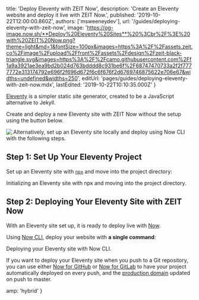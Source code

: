 
  title: 'Deploy Eleventy with ZEIT Now',
  description: 'Create an Eleventy website and deploy it live with ZEIT Now.',
  published: '2019-10-22T12:00:00.860Z',
  authors: ['msweeneydev'],
  url: '/guides/deploying-eleventy-with-zeit-now',
  image:
    'https://og-image.now.sh/**Deploy%20Eleventy%20Sites**%20%3Cbr%2F%3E%20with%20ZEIT%20Now.png?theme=light&md=1&fontSize=100px&images=https%3A%2F%2Fassets.zeit.co%2Fimage%2Fupload%2Ffront%2Fassets%2Fdesign%2Fzeit-black-triangle.svg&images=https%3A%2F%2Fcamo.githubusercontent.com%2Ff1a9a3921ae3ea9bd2b024d763bdddd8c931be6f%2F68747470733a2f2f7777772e313174792e696f2f696d672f6c6f676f2d6769746875622e706e67&widths=undefined&widths=250',
  editUrl: 'pages/guides/deploying-eleventy-with-zeit-now.mdx',
  lastEdited: '2019-10-22T10:10:35.000Z'
}

[Eleventy](https://www.11ty.io/) is a simpler static site generator, created to be a JavaScript alternative to Jekyll.

Create and deploy a new Eleventy site with ZEIT Now without the setup using the button below.

<a href="https://zeit.co/new/project?template=https://github.com/zeit/now-examples/tree/master/eleventy">
  <Image src="https://zeit.co/button" width={104} height={36} align="left" />
</a>

Alternatively, set up an Eleventy site locally and deploy using Now CLI with the following steps.

## Step 1: Set Up Your Eleventy Project

Set up an Eleventy site with [`npx`](https://www.npmjs.com/package/npx) and move into the project directory:

<Snippet dark text="npx degit 11ty/eleventy-base-blog my-11ty-project && cd my-11ty-project" />
<Caption>Initializing an Eleventy site with <GenericLink href="https://www.npmjs.com/package/npx">npx</GenericLink> and moving into the project directory.</Caption>

## Step 2: Deploying Your Eleventy Site with ZEIT Now

With an Eleventy site set up, it is ready to deploy live with [Now](/docs/v2).

Using [Now CLI](/download), deploy your website with **a single command**:

<Snippet dark text="now" />
<Caption>Deploying your Eleventy site with Now CLI.</Caption>

If you want to deploy your Eleventy site when you push to a Git repository, you can use either [Now for GitHub](/docs/v2/integrations/now-for-github/) or [Now for GitLab](/docs/v2/integrations/now-for-gitlab/) to have your project automatically deployed on every push, and the [production domain](https://zeit.co/docs/v2/custom-domains/#adding-a-domain) updated on push to master.


  amp: 'hybrid'
}
